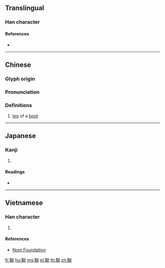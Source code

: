 {{character info/new}}
==Translingual==

===Han character===
{{Han char|rn=177|rad=革|as=05|sn=14|four=44527|canj=TJVIS|ids=⿰革幼}}

====References====
* {{Han ref|kx=1386.270|dkj=42770|dj=1901.030|hdz=74333.010|uh=977F|ud=38783|bh=E4C8|bd=58568}}

----

==Chinese==
{{zh-forms}}

===Glyph origin===
{{Han etym}}

===Pronunciation===
{{zh-pron
|m=yào
|c=aau3,ngaau3
|mc=y
|oc=y
|ma=
|cat=n
}}

===Definitions===
{{zh-hanzi}}

# [[leg]] of a [[boot]]

----

==Japanese==

===Kanji===
{{ja-kanji|grade=|rs=革05}}

# {{defn|lang=ja|sort=革05}}

====Readings====
* {{ja-readings|on=[[おう]] (ō), [[よう]] (yō)|kun=[[かわぐし]] (kawagushi)}}

----

==Vietnamese==

===Han character===
{{vi-readings|rs=革05|hanviet=áo}}

# {{defn|lang=vi|sort=革05}}

====References====
* [http://nomfoundation.org/common/nom_details.php?codepoint=977f Nom Foundation]

[[fr:靿]]
[[hu:靿]]
[[mg:靿]]
[[pl:靿]]
[[th:靿]]
[[zh:靿]]